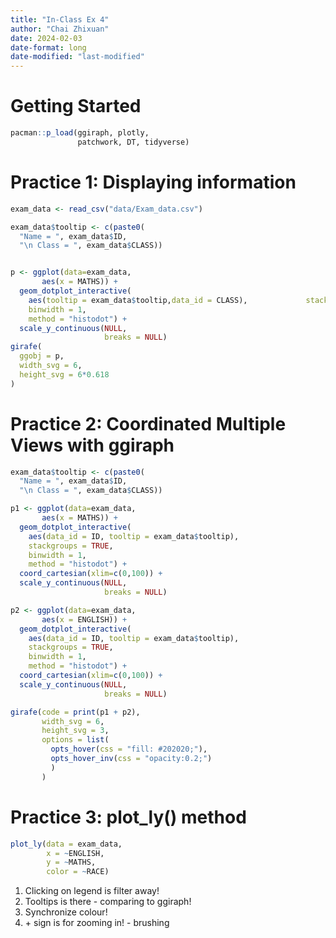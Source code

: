```yaml
---
title: "In-Class Ex 4"
author: "Chai Zhixuan"
date: 2024-02-03
date-format: long
date-modified: "last-modified"
---
```


# **Getting Started**

```r
pacman::p_load(ggiraph, plotly, 
               patchwork, DT, tidyverse) 
```

# Practice 1: Displaying information

```r
exam_data <- read_csv("data/Exam_data.csv")
```

```r
exam_data$tooltip <- c(paste0(     
  "Name = ", exam_data$ID,         
  "\n Class = ", exam_data$CLASS)) 


p <- ggplot(data=exam_data, 
       aes(x = MATHS)) +
  geom_dotplot_interactive(           
    aes(tooltip = exam_data$tooltip,data_id = CLASS),             stackgroups = TRUE,               
    binwidth = 1,                        
    method = "histodot") +               
  scale_y_continuous(NULL,               
                     breaks = NULL)
girafe(                                  
  ggobj = p,                             
  width_svg = 6,                         
  height_svg = 6*0.618                      
)                                        
```

# **Practice 2: Coordinated Multiple Views with ggiraph**

```r
exam_data$tooltip <- c(paste0(     
  "Name = ", exam_data$ID,         
  "\n Class = ", exam_data$CLASS)) 

p1 <- ggplot(data=exam_data, 
       aes(x = MATHS)) +
  geom_dotplot_interactive(              
    aes(data_id = ID, tooltip = exam_data$tooltip),              
    stackgroups = TRUE,                  
    binwidth = 1,                        
    method = "histodot") +  
  coord_cartesian(xlim=c(0,100)) + 
  scale_y_continuous(NULL,               
                     breaks = NULL)

p2 <- ggplot(data=exam_data, 
       aes(x = ENGLISH)) +
  geom_dotplot_interactive(              
    aes(data_id = ID, tooltip = exam_data$tooltip),              
    stackgroups = TRUE,                  
    binwidth = 1,                        
    method = "histodot") + 
  coord_cartesian(xlim=c(0,100)) + 
  scale_y_continuous(NULL,               
                     breaks = NULL)

girafe(code = print(p1 + p2), 
       width_svg = 6,
       height_svg = 3,
       options = list(
         opts_hover(css = "fill: #202020;"),
         opts_hover_inv(css = "opacity:0.2;")
         )
       ) 
```

# **Practice 3: plot_ly() method**

```r
plot_ly(data = exam_data, 
        x = ~ENGLISH, 
        y = ~MATHS, 
        color = ~RACE)
```

::: callout-important
1.  Clicking on legend is filter away!
2.  Tooltips is there - comparing to ggiraph!
3.  Synchronize colour!
4.  \+ sign is for zooming in! - brushing
:::
